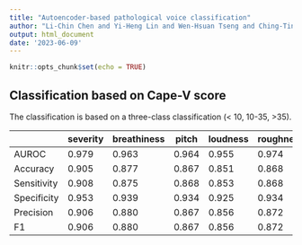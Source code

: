 ```yaml
---
title: "Autoencoder-based pathological voice classification"
author: "Li-Chin Chen and Yi-Heng Lin and Wen-Hsuan Tseng and Ching-Ting Tan and Yu Tsao"
output: html_document
date: '2023-06-09'
---
```


```r
knitr::opts_chunk$set(echo = TRUE)
```

## Classification based on Cape-V score
The classification is based on a three-class classification (< 10, 10-35, >35). 

|       |severity|breathiness|pitch|loudness|roughness|strain|
|-------|--------|-----------|-----|--------|---------|------|
| AUROC | 0.979|0.963|0.964|0.955|0.974|0.967|
| Accuracy|0.905|0.877|0.867|0.851|0.868|0.885|
| Sensitivity|0.908|0.875|0.868|0.853|0.868|0.885|
| Specificity|0.953|0.939|0.934|0.925|0.934|0.942|
| Precision |0.906|0.880|0.867|0.856|0.872|0.886|
| F1 | 0.906|0.880|0.867|0.856|0.872|0.886|
